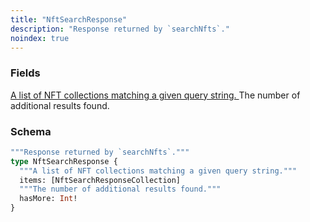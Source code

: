 ```yaml
---
title: "NftSearchResponse"
description: "Response returned by `searchNfts`."
noindex: true
---
```


### Fields

<a href="/api-reference/types/nftsearchresponsecollection">
  <ResponseField name="items" type="[NftSearchResponseCollection]">
    A list of NFT collections matching a given query string.
  </ResponseField>
</a>

<ResponseField name="hasMore" type="Int!" required>
  The number of additional results found.
</ResponseField>

### Schema


```graphql 
"""Response returned by `searchNfts`."""
type NftSearchResponse {
  """A list of NFT collections matching a given query string."""
  items: [NftSearchResponseCollection]
  """The number of additional results found."""
  hasMore: Int!
}
```
